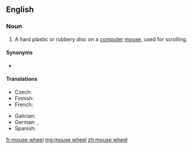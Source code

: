 ==English==
{{wikipedia|Scroll wheel}}

===Noun===
{{en-noun}}

# {{label|en|computing}} A hard plastic or rubbery disc on a [[computer]] [[mouse]], used for scrolling.

====Synonyms====
* {{l|en|scroll wheel}}

====Translations====
{{trans-top|disc used for scrolling}}
* Czech: {{t|cs|skrolovací kolečko|n}}
* Finnish: {{t|fi|hiiren rulla}}
* French: {{t|fr|molette de souris|f}}
{{trans-mid}}
* Galician: {{t|gl|roda do rato|f}}
* German: {{t|de|Mausrad|n}}, {{t|de|Scrollrad|n}}
* Spanish: {{t|es|rueda del ratón}}
{{trans-bottom}}

[[fr:mouse wheel]]
[[mg:mouse wheel]]
[[zh:mouse wheel]]